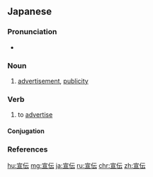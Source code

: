 {{also|宣传}}
==Japanese==
{{ja-kanjitab|せん|でん|yomi=o}}

===Pronunciation===
* {{ja-pron|せんでん|y=o|acc=0|acc_ref=NHK}}

===Noun===
{{ja-noun|せんでん|kyu=宣傳}}

# [[advertisement]], [[publicity]]

===Verb===
{{ja-verb-suru|せんでん|kyu=宣傳}}

# to [[advertise]]

====Conjugation====
{{ja-suru|せんでん}}

===References===
<references/>

[[hu:宣伝]]
[[mg:宣伝]]
[[ja:宣伝]]
[[ru:宣伝]]
[[chr:宣伝]]
[[zh:宣伝]]